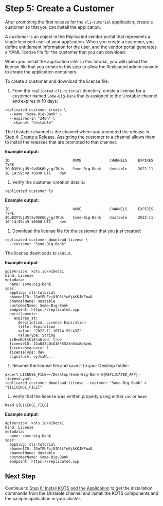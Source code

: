 # Step 5: Create a Customer

After promoting the first release for the `cli-tutorial` application, create a customer so that you can install the application.

A _customer_ is an object in the Replicated vendor portal that represents a single licensed user of your application. When you create a customer, you define entitlement information for the user, and the vendor portal generates a YAML license file for the customer that you can download.

When you install the application later in this tutorial, you will upload the license file that you create in this step to allow the Replicated admin console to create the application containers.

To create a customer and download the license file:

1. From the `replicated-cli-tutorial` directory, create a license for a customer named `Some-Big-Bank` that is assigned to the Unstable channel and expires in 10 days:

  ```
  replicated customer create \
    --name "Some-Big-Bank" \
    --expires-in "240h" \
    --channel "Unstable"
  ```
  The Unstable channel is the channel where you promoted the release in [Step 4: Create a Release](tutorial-cli-create-release). Assigning the customer to a channel allows them to install the releases that are promoted to that channel.

  **Example output:**

  ```
  ID                             NAME             CHANNELS     EXPIRES                          TYPE
  2GuB3VYLjU5t9vNDK6byjgiTKUs    Some-Big-Bank    Unstable     2022-11-10 14:59:49 +0000 UTC    dev
  ```

1. Verify the customer creation details:

  ```
  replicated customer ls
  ```

  **Example output:**

  ```
  ID                             NAME             CHANNELS     EXPIRES                          TYPE
  2GuB3VYLjU5t9vNDK6byjgiTKUs    Some-Big-Bank    Unstable     2022-11-10 14:59:49 +0000 UTC    dev
  ```

1. Download the license file for the customer that you just created:

  ```
  replicated customer download-license \
    --customer "Some-Big-Bank"
  ```

  The license downloads to `stdout`.

  **Example output**:

  ```
  apiVersion: kots.io/v1beta1
  kind: License
  metadata:
    name: some-big-bank
  spec:
    appSlug: cli-tutorial
    channelID: 2GmYFUFzj8JOSLYw0jAKKJKFua8
    channelName: Unstable
    customerName: Some-Big-Bank
    endpoint: https://replicated.app
    entitlements:
      expires_at:
        description: License Expiration
        title: Expiration
        value: "2022-11-10T14:59:49Z"
        valueType: String
    isNewKotsUiEnabled: true
    licenseID: 2GuB3ZLQsU38F5SX3n03x8qBzeL
    licenseSequence: 1
    licenseType: dev
    signature: eyJsaW...
  ```

1. Rename the license file and save it to your Desktop folder:

  ```
  export LICENSE_FILE=~/Desktop/Some-Big-Bank-${REPLICATED_APP}-license.yaml
  replicated customer download-license --customer "Some-Big-Bank" > "${LICENSE_FILE}"
  ```

1. Verify that the license was written properly using either `cat` or `head`:

  ```
  head ${LICENSE_FILE}
  ```

  **Example output**:

  ```
  apiVersion: kots.io/v1beta1
  kind: License
  metadata:
    name: some-big-bank
  spec:
    appSlug: cli-tutorial
    channelID: 2GmYFUFzj8JOSLYw0jAKKJKFua8
    channelName: Unstable
    customerName: Some-Big-Bank
    endpoint: https://replicated.app
  ```

## Next Step

Continue to [Step 6: Install KOTS and the Application](tutorial-cli-install-app-manager) to get the installation commands from the Unstable channel and install the KOTS components and the sample application in your cluster.
